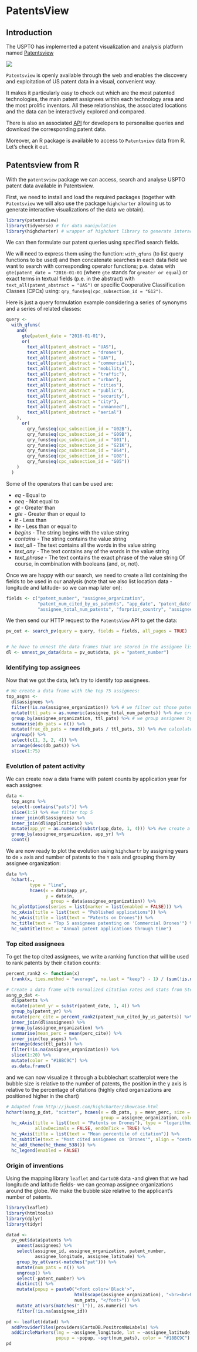 # PatentsView

## Introduction

The USPTO has implemented a patent visualization and analysis platform named [Patentsview](https://www.patentsview.org)


![](images/patentsview/fig1_front.png)

`Patentsview` is openly available through the web and enables the discovery and exploitation of US patent data in a visual, convenient way.

It makes it particularly easy to check out which are the most patented technologies, the main patent assignees within each technology area and the most prolific inventors. All these relationships, the associated locations and the data can be interactively explored and compared. 

There is also an associated [API](https://api.patentsview.org/doc.html) for developers to personalise queries and download the corresponding patent data.

Moreover, an R package is available to access to `Patentsview` data from R. 
Let's check it out.


## Patentsview from R

With the `patentsview` package we can access, search and analyse USPTO patent data available in Patentsview.

First, we need to install and load the required packages (together with `Patentsview` we will also use the package `highcharter` allowing us to generate interactive visualizations of the data we obtain).


```r
library(patentsview)
library(tidyverse) # for data manipulation
library(highcharter) # wrapper of highchart library to generate interactive visualisations
```


We can then formulate our patent queries using specified search fields. 

We will need to express them using the function: `with_qfuns` (to list query functions to be used) and then concatenate searches in each data field we want to search with corresponding operator functions; p.e. dates with `gte(patent_date = "2016-01-01` (where `gte` stands for `greater or equal`) or exact terms in textual fields (p.e. in the abstract) with `text_all(patent_abstract = "UAS")` or specific Cooperative Classification Classes (CPCs) using: `qry_funs$eq(cpc_subsection_id = "G12")`.

Here is just a query formulation example considering a series of synonyms and a series of related classes:

```r
query <- 
  with_qfuns(
    and(
      gte(patent_date = "2016-01-01"),
      or(
        text_all(patent_abstract = "UAS"),
        text_all(patent_abstract = "drones"),
        text_all(patent_abstract = "UAV"),
        text_all(patent_abstract = "commercial"),
        text_all(patent_abstract = "mobility"),
        text_all(patent_abstract = "traffic"),
        text_all(patent_abstract = "urban"),
        text_all(patent_abstract = "cities"),
        text_all(patent_abstract = "public"),
        text_all(patent_abstract = "security"),
        text_all(patent_abstract = "city"), 
        text_all(patent_abstract = "unmanned"),
        text_all(patent_abstract = "aerial")
    ),
      or(
        qry_funs$eq(cpc_subsection_id = "G02B"),
        qry_funs$eq(cpc_subsection_id = "G09B"),
        qry_funs$eq(cpc_subsection_id = "G01"),
        qry_funs$eq(cpc_subsection_id = "G21K"),
        qry_funs$eq(cpc_subsection_id = "B64"),
        qry_funs$eq(cpc_subsection_id = "G08"),
        qry_funs$eq(cpc_subsection_id = "G05"))
    )
  )

```


Some of the operators that can be used are: 

* *eq* - Equal to 
* *neq* - Not equal to 
* *gt* - Greater than 
* *gte* - Greater than or equal to 
* *lt* - Less than 
* *lte* - Less than or equal to 
* *begins* - The string begins with the value string 
* *contains* - The string contains the value string 
* *text_all* - The text contains all the words in the value string 
* *text_any* - The text contains any of the words in the value string 
* *text_phrase* - The text contains the exact phrase of the value string 
Of course, in combination with booleans (and, or, not). 


Once we are happy with our search, we need to create a list containing the fields to be used in our analysis (note that we also list location data -longitude and latitude- so we can map later on):

```r
fields <- c("patent_number", "assignee_organization",
            "patent_num_cited_by_us_patents", "app_date", "patent_date",
            "assignee_total_num_patents", "forprior_country", "assignee_id", "assignee_longitude", "assignee_latitude")
```

We then send our HTTP request to the `PatentsView` API to get the data:
  
```r
pv_out <- search_pv(query = query, fields = fields, all_pages = TRUE)


# he have to unnest the data frames that are stored in the assignee list column:
dl <- unnest_pv_data(data = pv_out$data, pk = "patent_number")
```


### Identifying top assignees

Now that we got the data, let's try to identify top assignees.

```r

# We create a data frame with the top 75 assignees:
top_asgns <-
  dl$assignees %>%
  filter(!is.na(assignee_organization)) %>% # we filter out those patents that are assigned to an inventor without an organization (we want only organizations)
  mutate(ttl_pats = as.numeric(assignee_total_num_patents)) %>% #we create a numeric column (ttl_pats) with total number of patents of assignee
  group_by(assignee_organization, ttl_pats) %>% # we group assignees by total number of patents (ttl_pats)
  summarise(db_pats = n()) %>%
  mutate(frac_db_pats = round(db_pats / ttl_pats, 3)) %>% #we calculate the fraction of patents from the total patents each assignee has
  ungroup() %>%
  select(c(1, 3, 2, 4)) %>%
  arrange(desc(db_pats)) %>%
  slice(1:75)

```


### Evolution of patent activity

We can create now a data frame with patent counts by application year for each assignee:

```r

data <-
  top_asgns %>%
  select(-contains("pats")) %>%
  slice(1:5) %>% #we filter top 5
  inner_join(dl$assignees) %>%
  inner_join(dl$applications) %>%
  mutate(app_yr = as.numeric(substr(app_date, 1, 4))) %>% #we create a new column taking only the year form the date
  group_by(assignee_organization, app_yr) %>%
  count()
```


We are now ready to plot the evolution using `highchartr` by assigning years to de `x` axis and number of patents to the `Y` axis and grouping them by assignee organization:

```r

data %>% 
  hchart(., 
         type = "line", 
         hcaes(x = data$app_yr, 
               y = data$n,
                 group = data$assignee_organization)) %>%
  hc_plotOptions(series = list(marker = list(enabled = FALSE))) %>%
  hc_xAxis(title = list(text = "Published applications")) %>%
  hc_yAxis(title = list(text = "Patents on Drones")) %>%
  hc_title(text = "Top 5 assignees patenting on 'Commercial Drones'") %>%
  hc_subtitle(text = "Annual patent applications through time")
```



### Top cited assignees


To get the top cited assignees, we write a ranking function that will be used to rank patents by their citation counts:

```r
percent_rank2 <- function(x)
  (rank(x, ties.method = "average", na.last = "keep") - 1) / (sum(!is.na(x)) - 1)

# Create a data frame with normalized citation rates and stats from Step 2:
asng_p_dat <-
  dl$patents %>%
  mutate(patent_yr = substr(patent_date, 1, 4)) %>%
  group_by(patent_yr) %>%
  mutate(perc_cite = percent_rank2(patent_num_cited_by_us_patents)) %>%
  inner_join(dl$assignees) %>%
  group_by(assignee_organization) %>%
  summarise(mean_perc = mean(perc_cite)) %>%
  inner_join(top_asgns) %>%
  arrange(desc(ttl_pats)) %>%
  filter(!is.na(assignee_organization)) %>%
  slice(1:20) %>%
  mutate(color = "#18BC9C") %>%
  as.data.frame()

```

and we can now visualize it through a bubblechart scatterplot were the bubble size is relative to the number of patents, the position in the y axis is relative to the percentage of citations (highly cited organizations are positioned higher in the chart)

```r
# Adapted from http://jkunst.com/highcharter/showcase.html
hchart(asng_p_dat, "scatter", hcaes(x = db_pats, y = mean_perc, size = frac_db_pats,
                                    group = assignee_organization, color = color)) %>%
  hc_xAxis(title = list(text = "Patents on Drones"), type = "logarithmic",
           allowDecimals = FALSE, endOnTick = TRUE) %>%
  hc_yAxis(title = list(text = "Mean percentile of citation")) %>%
  hc_subtitle(text = "Most cited assignees on 'Drones'", align = "center") %>%
  hc_add_theme(hc_theme_538()) %>%
  hc_legend(enabled = FALSE)
``` 


### Origin of inventions

Using the mapping library `leaflet` and `CartoDB` data -and given that we had longitude and latitude fields- we can geomap assignee organizations around the globe. We make the bubble size relative to the applicant's number of patents.

```r
library(leaflet)
library(htmltools)
library(dplyr)
library(tidyr)

datad <-
  pv_out$data$patents %>%
    unnest(assignees) %>%
    select(assignee_id, assignee_organization, patent_number,
           assignee_longitude, assignee_latitude) %>%
    group_by_at(vars(-matches("pat"))) %>%
    mutate(num_pats = n()) %>%
    ungroup() %>%
    select(-patent_number) %>%
    distinct() %>%
    mutate(popup = paste0("<font color='Black'>",
                          htmlEscape(assignee_organization), "<br><br>Patents:",
                          num_pats, "</font>")) %>%
    mutate_at(vars(matches("_l")), as.numeric) %>%
    filter(!is.na(assignee_id))

pd <- leaflet(datad) %>%
  addProviderTiles(providers$CartoDB.PositronNoLabels) %>%
  addCircleMarkers(lng = ~assignee_longitude, lat = ~assignee_latitude,
                   popup = ~popup, ~sqrt(num_pats), color = "#18BC9C")
pd
```  

